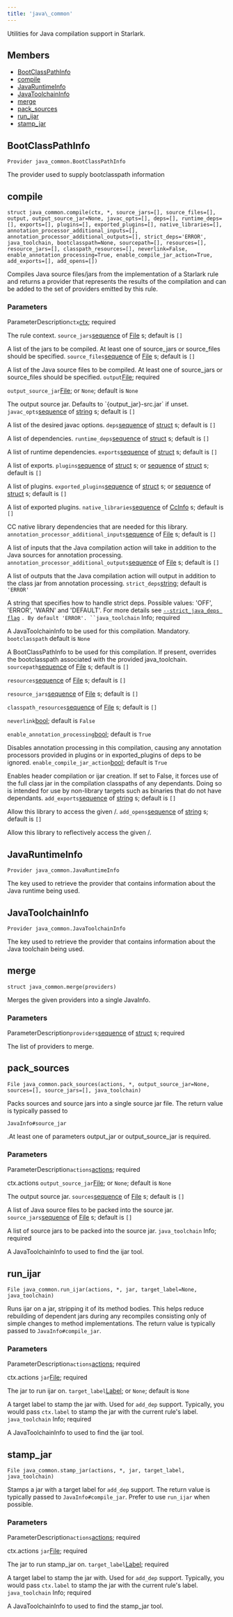 ```yaml
---
title: 'java\_common'
---
```




Utilities for Java compilation support in Starlark.

## Members

- [BootClassPathInfo](#BootClassPathInfo)
- [compile](#compile)
- [JavaRuntimeInfo](#JavaRuntimeInfo)
- [JavaToolchainInfo](#JavaToolchainInfo)
- [merge](#merge)
- [pack\_sources](#pack_sources)
- [run\_ijar](#run_ijar)
- [stamp\_jar](#stamp_jar)

## BootClassPathInfo

```
Provider java_common.BootClassPathInfo
```

 The provider used to supply bootclasspath information



## compile

```
struct java_common.compile(ctx, *, source_jars=[], source_files=[], output, output_source_jar=None, javac_opts=[], deps=[], runtime_deps=[], exports=[], plugins=[], exported_plugins=[], native_libraries=[], annotation_processor_additional_inputs=[], annotation_processor_additional_outputs=[], strict_deps='ERROR', java_toolchain, bootclasspath=None, sourcepath=[], resources=[], resource_jars=[], classpath_resources=[], neverlink=False, enable_annotation_processing=True, enable_compile_jar_action=True, add_exports=[], add_opens=[])
```

 Compiles Java source files/jars from the implementation of a Starlark rule and returns a provider that represents the results of the compilation and can be added to the set of providers emitted by this rule.


### Parameters

ParameterDescription`ctx`[ctx](../builtins/ctx.html);
 required

 The rule context.
 `source_jars`[sequence](../core/list.html) of [File](../builtins/File.html) s;
 default is `[]`

 A list of the jars to be compiled. At least one of source\_jars or source\_files should be specified.
 `source_files`[sequence](../core/list.html) of [File](../builtins/File.html) s;
 default is `[]`

 A list of the Java source files to be compiled. At least one of source\_jars or source\_files should be specified.
 `output`[File](../builtins/File.html);
 required

`output_source_jar`[File](../builtins/File.html); or `None`;
 default is `None`

 The output source jar. Defaults to \`{output\_jar}-src.jar\` if unset.
 `javac_opts`[sequence](../core/list.html) of [string](../core/string.html) s;
 default is `[]`

 A list of the desired javac options.
 `deps`[sequence](../core/list.html) of [struct](../builtins/struct.html) s;
 default is `[]`

 A list of dependencies.
 `runtime_deps`[sequence](../core/list.html) of [struct](../builtins/struct.html) s;
 default is `[]`

 A list of runtime dependencies.
 `exports`[sequence](../core/list.html) of [struct](../builtins/struct.html) s;
 default is `[]`

 A list of exports.
 `plugins`[sequence](../core/list.html) of [struct](../builtins/struct.html) s; or [sequence](../core/list.html) of [struct](../builtins/struct.html) s;
 default is `[]`

 A list of plugins.
 `exported_plugins`[sequence](../core/list.html) of [struct](../builtins/struct.html) s; or [sequence](../core/list.html) of [struct](../builtins/struct.html) s;
 default is `[]`

 A list of exported plugins.
 `native_libraries`[sequence](../core/list.html) of [CcInfo](../providers/CcInfo.html) s;
 default is `[]`

 CC native library dependencies that are needed for this library.
 `annotation_processor_additional_inputs`[sequence](../core/list.html) of [File](../builtins/File.html) s;
 default is `[]`

 A list of inputs that the Java compilation action will take in addition to the Java sources for annotation processing.
 `annotation_processor_additional_outputs`[sequence](../core/list.html) of [File](../builtins/File.html) s;
 default is `[]`

 A list of outputs that the Java compilation action will output in addition to the class jar from annotation processing.
 `strict_deps`[string](../core/string.html);
 default is `'ERROR'`

 A string that specifies how to handle strict deps. Possible values: 'OFF', 'ERROR', 'WARN' and 'DEFAULT'. For more details see [`--strict_java_deps flag`](/docs/user-manual#flag--strict_java_deps) `. By default 'ERROR'.
            ``java_toolchain`
 Info;
 required

 A JavaToolchainInfo to be used for this compilation. Mandatory.
 `bootclasspath`
 default is `None`

 A BootClassPathInfo to be used for this compilation. If present, overrides the bootclasspath associated with the provided java\_toolchain.
 `sourcepath`[sequence](../core/list.html) of [File](../builtins/File.html) s;
 default is `[]`

`resources`[sequence](../core/list.html) of [File](../builtins/File.html) s;
 default is `[]`

`resource_jars`[sequence](../core/list.html) of [File](../builtins/File.html) s;
 default is `[]`

`classpath_resources`[sequence](../core/list.html) of [File](../builtins/File.html) s;
 default is `[]`

`neverlink`[bool](../core/bool.html);
 default is `False`

`enable_annotation_processing`[bool](../core/bool.html);
 default is `True`

 Disables annotation processing in this compilation, causing any annotation processors provided in plugins or in exported\_plugins of deps to be ignored.
 `enable_compile_jar_action`[bool](../core/bool.html);
 default is `True`

 Enables header compilation or ijar creation. If set to False, it forces use of the full class jar in the compilation classpaths of any dependants. Doing so is intended for use by non-library targets such as binaries that do not have dependants.
 `add_exports`[sequence](../core/list.html) of [string](../core/string.html) s;
 default is `[]`

 Allow this library to access the given /.
 `add_opens`[sequence](../core/list.html) of [string](../core/string.html) s;
 default is `[]`

 Allow this library to reflectively access the given /.


## JavaRuntimeInfo

```
Provider java_common.JavaRuntimeInfo
```

 The key used to retrieve the provider that contains information about the Java runtime being used.



## JavaToolchainInfo

```
Provider java_common.JavaToolchainInfo
```

 The key used to retrieve the provider that contains information about the Java toolchain being used.



## merge

```
struct java_common.merge(providers)
```

 Merges the given providers into a single JavaInfo.


### Parameters

ParameterDescription`providers`[sequence](../core/list.html) of [struct](../builtins/struct.html) s;
 required

 The list of providers to merge.


## pack\_sources

```
File java_common.pack_sources(actions, *, output_source_jar=None, sources=[], source_jars=[], java_toolchain)
```

 Packs sources and source jars into a single source jar file. The return value is typically passed to

`JavaInfo#source_jar`

.At least one of parameters output\_jar or output\_source\_jar is required.


### Parameters

ParameterDescription`actions`[actions](../builtins/actions.html);
 required

 ctx.actions
 `output_source_jar`[File](../builtins/File.html); or `None`;
 default is `None`

 The output source jar.
 `sources`[sequence](../core/list.html) of [File](../builtins/File.html) s;
 default is `[]`

 A list of Java source files to be packed into the source jar.
 `source_jars`[sequence](../core/list.html) of [File](../builtins/File.html) s;
 default is `[]`

 A list of source jars to be packed into the source jar.
 `java_toolchain`
 Info;
 required

 A JavaToolchainInfo to used to find the ijar tool.


## run\_ijar

```
File java_common.run_ijar(actions, *, jar, target_label=None, java_toolchain)
```

 Runs ijar on a jar, stripping it of its method bodies. This helps reduce rebuilding of dependent jars during any recompiles consisting only of simple changes to method implementations. The return value is typically passed to `JavaInfo#compile_jar`.


### Parameters

ParameterDescription`actions`[actions](../builtins/actions.html);
 required

 ctx.actions
 `jar`[File](../builtins/File.html);
 required

 The jar to run ijar on.
 `target_label`[Label](../builtins/Label.html); or `None`;
 default is `None`

 A target label to stamp the jar with. Used for `add_dep` support. Typically, you would pass `ctx.label` to stamp the jar with the current rule's label.
 `java_toolchain`
 Info;
 required

 A JavaToolchainInfo to used to find the ijar tool.


## stamp\_jar

```
File java_common.stamp_jar(actions, *, jar, target_label, java_toolchain)
```

 Stamps a jar with a target label for `add_dep` support. The return value is typically passed to `JavaInfo#compile_jar`. Prefer to use `run_ijar` when possible.


### Parameters

ParameterDescription`actions`[actions](../builtins/actions.html);
 required

 ctx.actions
 `jar`[File](../builtins/File.html);
 required

 The jar to run stamp\_jar on.
 `target_label`[Label](../builtins/Label.html);
 required

 A target label to stamp the jar with. Used for `add_dep` support. Typically, you would pass `ctx.label` to stamp the jar with the current rule's label.
 `java_toolchain`
 Info;
 required

 A JavaToolchainInfo to used to find the stamp\_jar tool.
